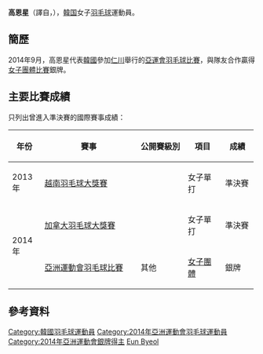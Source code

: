 {{noteTA|G1=Badminton}}
{{Infobox 羽球選手
| playername              = 高恩星<ref name="Korea">{{cite web|title=고은별(高은별) Koh Eun Byeol|url=http://people.sports.or.kr/servlet/PGEPersonViewSV?PERSON_NO=200312131584|publisher=Korea Sports Council & Korean Olympic Committee}}{{dead link|date=2018年5月 |bot=InternetArchiveBot |fix-attempted=yes }}{{ko}}</ref><br/>{{lang|ko|고은별}}<br/><small>({{lang|en|Koh Eun Byeol}})</small>
| image                   = 
| size                    = 
| caption                 = 
| birth_name              = 
| date_of_birth           = {{birth_date_and_age|1993|7|1}}<ref name="仁川亞運">{{cite web|title=Profile - KOH Eunbyeol|url=https://www.incheon2014ag.org/Sports/Biographies/Athletes_Profile/?ParticCode=5122765&lang=en|publisher=2014年仁川亞運會官方網站|deadurl=yes|archiveurl=https://web.archive.org/web/20141016084356/https://www.incheon2014ag.org/Sports/Biographies/Athletes_Profile/?ParticCode=5122765&lang=en|archivedate=2014-10-16}}{{en}}</ref>
| place_of_birth          = 
| height                  = {{height|m=1.65}}<ref name="仁川亞運"/>
| weight                  = {{weight|kg=55}}<ref name="仁川亞運"/>
| event                   = 女子單打、女子雙打
| country                 = {{KOR}}
| years_active            = 
| handedness              = 
| coach                   =
| highest_ranking         = 第96位（女單）
| date_of_highest_ranking = 2014年7月24日<ref name="highest-ranking">[http://bwfcontent.tournamentsoftware.com/ranking/player.aspx?id=10916&player=208025 BWF World Ranking - Ranking of KOH EunByeol (67871)]{{en}}</ref>
| current_ranking         = 第227位（女單）
| date_of_current_ranking = 2016年3月24日 <ref>[http://bwfcontent.tournamentsoftware.com/ranking/category.aspx?id=10916&category=473 BWF World Ranking - BWF世界排名榜 (3/24/2016) - Women's singles]{{en}}</ref>
| played                  = 29勝–17負（女單）<br/>4勝–2負（女雙）<br/>3勝–1負（混雙）
| titles                  = 
| bwf_profile             = F5BF2072-8B84-4305-92B7-9EA27D4F2C8E
| bwf_id                  = 67871
| updated                 = 2016年3月26日
}}
{{MedalTableTop}}
{{MedalSport | 女子[[羽毛球|羽毛球]]}}
{{MedalCountry | {{KOR}}}}
{{MedalCompetition | [[亞洲運動會|亞洲運動會]]}}
{{MedalSilver| [[2014年亞洲運動會羽毛球比賽|2014年 仁川]] | [[2014年亞洲運動會羽毛球女子團體比賽|女子團體]] }}
{{MedalBottom}}
'''高恩星'''（譯自{{lang-ko|'''高은별'''}}，{{bd|1993年|7月1日}}），[[韓国|韓国]]女子[[羽毛球|羽毛球]]運動員。

==簡歷==
2014年9月，高恩星代表[[2014年亞洲運動會韓國代表團|韓國]]參加[[仁川|仁川]]舉行的[[2014年亞洲運動會|亞運會]][[2014年亞洲運動會羽毛球比賽|羽毛球比賽]]，與隊友合作贏得[[2014年亞洲運動會羽毛球女子團體比賽|女子團體比賽]]銀牌。

==主要比賽成績==
只列出曾進入準決賽的國際賽事成績：
{| class=wikitable style="text-align:center; font-size:small;" 
!width="50"|年份
!width="180"|賽事
!width="80"|公開賽級別
!width="60"|項目
!width="50"|成績
|-
!rowspan="1"|2013年
|[[2013年越南羽毛球大獎賽|越南羽毛球大獎賽]]
|{{BWFGP}}
|女子單打
|bgcolor="#b8860b"|準決賽
|-
!rowspan="2"|2014年
|[[2014年加拿大羽毛球大獎賽|加拿大羽毛球大獎賽]]
|{{BWFGP}}
|女子單打
|bgcolor="#b8860b"|準決賽
|-
|[[2014年亞洲運動會羽毛球比賽|亞洲運動會羽毛球比賽]]
|其他
|[[2014年亞洲運動會羽毛球女子團體比賽|女子團體]]
|bgcolor="silver"|銀牌
|}
{{BWF賽事級別索引}}

==參考資料==
{{Reflist}}

{{DEFAULTSORT:Ko Eun Byeol}}
[[Category:韓國羽毛球運動員|Category:韓國羽毛球運動員]]
[[Category:2014年亞洲運動會羽毛球運動員|Category:2014年亞洲運動會羽毛球運動員]]
[[Category:2014年亞洲運動會銀牌得主|Category:2014年亞洲運動會銀牌得主]]
[[Category:高姓|Eun Byeol]]